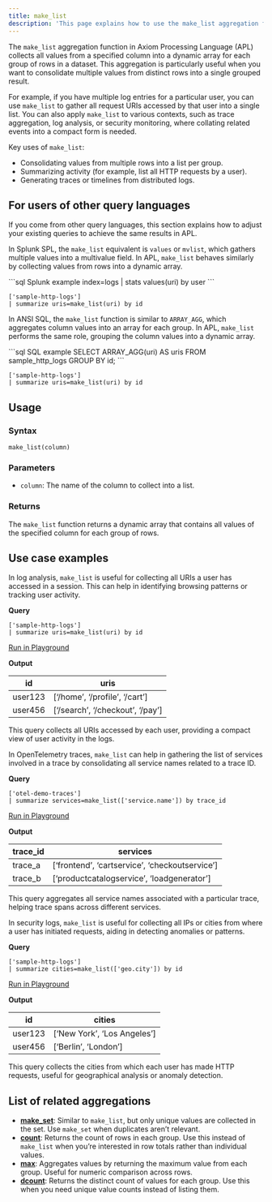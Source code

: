 ```yaml
---
title: make_list
description: 'This page explains how to use the make_list aggregation function in APL.'
---
```


The `make_list` aggregation function in Axiom Processing Language (APL) collects all values from a specified column into a dynamic array for each group of rows in a dataset. This aggregation is particularly useful when you want to consolidate multiple values from distinct rows into a single grouped result.

For example, if you have multiple log entries for a particular user, you can use `make_list` to gather all request URIs accessed by that user into a single list. You can also apply `make_list` to various contexts, such as trace aggregation, log analysis, or security monitoring, where collating related events into a compact form is needed.

Key uses of `make_list`:

- Consolidating values from multiple rows into a list per group.
- Summarizing activity (for example, list all HTTP requests by a user).
- Generating traces or timelines from distributed logs.

## For users of other query languages

If you come from other query languages, this section explains how to adjust your existing queries to achieve the same results in APL.

<AccordionGroup>
<Accordion title="Splunk SPL users">

In Splunk SPL, the `make_list` equivalent is `values` or `mvlist`, which gathers multiple values into a multivalue field. In APL, `make_list` behaves similarly by collecting values from rows into a dynamic array.

<CodeGroup>
```sql Splunk example
index=logs | stats values(uri) by user
```

```kusto APL equivalent
['sample-http-logs']
| summarize uris=make_list(uri) by id
```
</CodeGroup>

</Accordion>
<Accordion title="ANSI SQL users">

In ANSI SQL, the `make_list` function is similar to `ARRAY_AGG`, which aggregates column values into an array for each group. In APL, `make_list` performs the same role, grouping the column values into a dynamic array.

<CodeGroup>
```sql SQL example
SELECT ARRAY_AGG(uri) AS uris FROM sample_http_logs GROUP BY id;
```

```kusto APL equivalent
['sample-http-logs']
| summarize uris=make_list(uri) by id
```
</CodeGroup>

</Accordion>
</AccordionGroup>

## Usage

### Syntax

```kusto
make_list(column)
```

### Parameters

- `column`: The name of the column to collect into a list.

### Returns

The `make_list` function returns a dynamic array that contains all values of the specified column for each group of rows.

## Use case examples

<Tabs>
<Tab title="Log analysis">

In log analysis, `make_list` is useful for collecting all URIs a user has accessed in a session. This can help in identifying browsing patterns or tracking user activity.

**Query**

```kusto
['sample-http-logs']
| summarize uris=make_list(uri) by id
```

[Run in Playground](https://play.axiom.co/axiom-play-qf1k/query?initForm=%7B%22apl%22%3A%22%5B%27sample-http-logs%27%5D%20%7C%20summarize%20uris%3Dmake_list%28uri%29%20by%20id%22%7D)

**Output**

| id       | uris                             |
|----------|----------------------------------|
| user123  | [‘/home’, ‘/profile’, ‘/cart’]   |
| user456  | [‘/search’, ‘/checkout’, ‘/pay’] |

This query collects all URIs accessed by each user, providing a compact view of user activity in the logs.

</Tab>

<Tab title="OpenTelemetry traces">

In OpenTelemetry traces, `make_list` can help in gathering the list of services involved in a trace by consolidating all service names related to a trace ID.

**Query**

```kusto
['otel-demo-traces']
| summarize services=make_list(['service.name']) by trace_id
```

[Run in Playground](https://play.axiom.co/axiom-play-qf1k/query?initForm=%7B%22apl%22%3A%22%5B%27otel-demo-traces%27%5D%20%7C%20summarize%20services%3Dmake_list%28%5B%27service.name%27%5D%29%20by%20trace_id%22%7D)

**Output**

| trace_id          | services                                       |
|-------------------|------------------------------------------------|
| trace_a           | [‘frontend’, ‘cartservice’, ‘checkoutservice’]  |
| trace_b           | [‘productcatalogservice’, ‘loadgenerator’]      |

This query aggregates all service names associated with a particular trace, helping trace spans across different services.

</Tab>

<Tab title="Security logs">

In security logs, `make_list` is useful for collecting all IPs or cities from where a user has initiated requests, aiding in detecting anomalies or patterns.

**Query**

```kusto
['sample-http-logs']
| summarize cities=make_list(['geo.city']) by id
```

[Run in Playground](https://play.axiom.co/axiom-play-qf1k/query?initForm=%7B%22apl%22%3A%22%5B%27sample-http-logs%27%5D%20%7C%20summarize%20cities%3Dmake_list%28%5B%27geo.city%27%5D%29%20by%20id%22%7D)

**Output**

| id       | cities                         |
|----------|--------------------------------|
| user123  | [‘New York’, ‘Los Angeles’]     |
| user456  | [‘Berlin’, ‘London’]            |

This query collects the cities from which each user has made HTTP requests, useful for geographical analysis or anomaly detection.

</Tab>
</Tabs>

## List of related aggregations

- [**make_set**](/apl/aggregation-function/make-set): Similar to `make_list`, but only unique values are collected in the set. Use `make_set` when duplicates aren’t relevant.
- [**count**](/apl/aggregation-function/count): Returns the count of rows in each group. Use this instead of `make_list` when you’re interested in row totals rather than individual values.
- [**max**](/apl/aggregation-function/max): Aggregates values by returning the maximum value from each group. Useful for numeric comparison across rows.
- [**dcount**](/apl/aggregation-function/dcount): Returns the distinct count of values for each group. Use this when you need unique value counts instead of listing them.